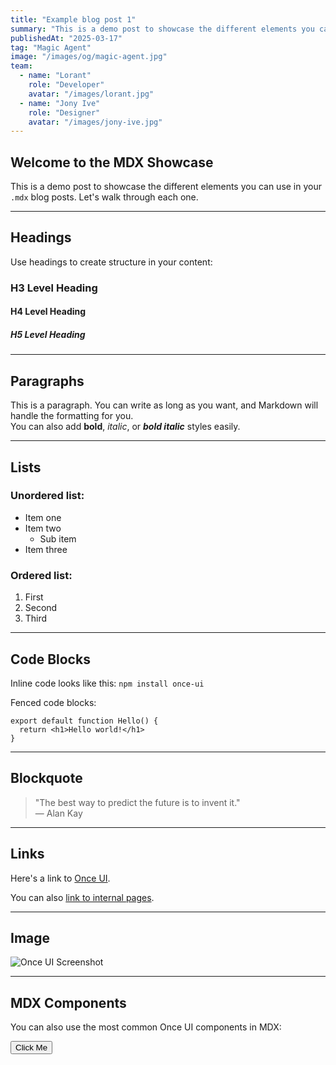 ```yaml
---
title: "Example blog post 1"
summary: "This is a demo post to showcase the different elements you can use in your `.mdx` blog posts."
publishedAt: "2025-03-17"
tag: "Magic Agent"
image: "/images/og/magic-agent.jpg"
team:
  - name: "Lorant"
    role: "Developer"
    avatar: "/images/lorant.jpg"
  - name: "Jony Ive"
    role: "Designer"
    avatar: "/images/jony-ive.jpg"
---
```


## Welcome to the MDX Showcase

This is a demo post to showcase the different elements you can use in your `.mdx` blog posts. Let's walk through each one.

---

## Headings

Use headings to create structure in your content:

### H3 Level Heading

#### H4 Level Heading

##### H5 Level Heading

---

## Paragraphs

This is a paragraph. You can write as long as you want, and Markdown will handle the formatting for you.  
You can also add **bold**, *italic*, or ***bold italic*** styles easily.

---

## Lists

### Unordered list:
- Item one
- Item two
  - Sub item
- Item three

### Ordered list:
1. First
2. Second
3. Third

---

## Code Blocks

Inline code looks like this: `npm install once-ui`

Fenced code blocks:

```tsx
export default function Hello() {
  return <h1>Hello world!</h1>
}
```

---

## Blockquote

> "The best way to predict the future is to invent it."  
> — Alan Kay

---

## Links

Here's a link to [Once UI](https://once-ui.com).

You can also [link to internal pages](/blog).

---

## Image

![Once UI Screenshot](/images/og/magic-agent.jpg)

---

## MDX Components

You can also use the most common Once UI components in MDX:

<Button>Click Me</Button>